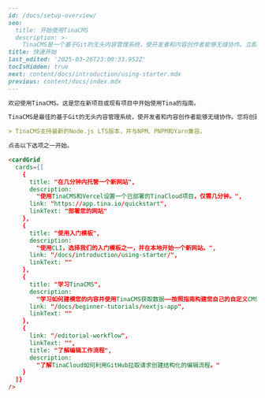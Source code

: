 ```markdown
---
id: /docs/setup-overview/
seo:
  title: 开始使用TinaCMS
  description: >-
    TinaCMS是一个基于Git的无头内容管理系统，使开发者和内容创作者能够无缝协作。立即开始使用。
title: 快速开始
last_edited: '2025-03-26T23:00:33.952Z'
tocIsHidden: true
next: content/docs/introduction/using-starter.mdx
previous: content/docs/index.mdx
---

欢迎使用TinaCMS。这是您在新项目或现有项目中开始使用Tina的指南。

TinaCMS是最佳的基于Git的无头内容管理系统，使开发者和内容创作者能够无缝协作。您将创建一个完全适合您网站的自定义可视化编辑体验。

> TinaCMS支持最新的Node.js LTS版本，并与NPM、PNPM和Yarn兼容。

点击以下选项之一开始。

<cardGrid
  cards={[
    {
      title: "在几分钟内托管一个新网站",
      description:
        "使用TinaCMS和Vercel设置一个已部署的TinaCloud项目，仅需几分钟。",
      link: "https://app.tina.io/quickstart",
      linkText: "部署您的网站"
    },
    {
      title: "使用入门模板",
      description:
        "使用CLI，选择我们的入门模板之一，并在本地开始一个新网站。",
      link: "/docs/introduction/using-starter/",
      linkText: ""
    },
    {
      title: "学习TinaCMS",
      description:
        "学习如何建模您的内容并使用TinaCMS获取数据——按照指南构建您自己的自定义CMS。",
      link: "/docs/beginner-tutorials/nextjs-app",
      linkText: ""
    },
    {
      link: "/editorial-workflow",
      linkText: "",
      title: "了解编辑工作流程",
      description:
        "了解TinaCloud如何利用GitHub拉取请求创建结构化的编辑流程。"
    }
  ]}
/>
```